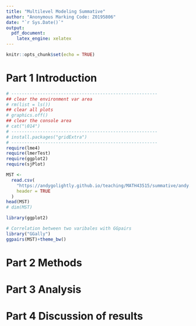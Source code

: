 ```yaml
---
title: "Multilevel Modeling Summative"
author: "Anonymous Marking Code: Z0195806"
date: "`r Sys.Date()`"
output:
  pdf_document: 
    latex_engine: xelatex
---
```


```r
knitr::opts_chunk$set(echo = TRUE)
```

# Part 1 Introduction

```r
# --------------------------------------------------------
## clear the environment var area
# rm(list = ls())
## clear all plots
# graphics.off()
## clear the console area
# cat("\014")
# --------------------------------------------------------
# install.packages("gridExtra")
# --------------------------------------------------------
require(lme4)
require(lmerTest)
require(ggplot2)
require(sjPlot)
```

```r
MST <-
  read.csv(
    "https://andygolightly.github.io/teaching/MATH43515/summative/andy.csv",
    header = TRUE
  )
head(MST)
# dim(MST)
```

```r
library(ggplot2)

```

```r
# Correlation between two varibales with GGpairs
library("GGally")
ggpairs(MST)+theme_bw()
```

# Part 2 Methods

# Part 3 Analysis

# Part 4 Discussion of results
